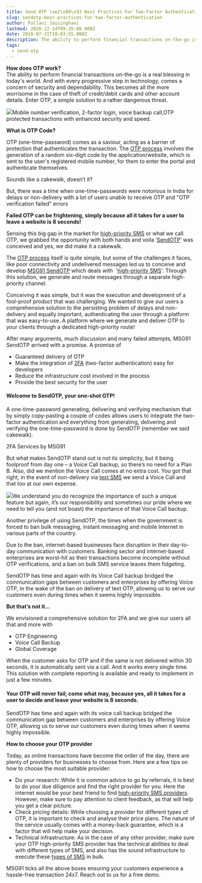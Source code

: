 ```yaml
---
title: Send OTP \xe2\x80\x93 Best Practices For Two-Factor Authentication
slug: sendotp-best-practices-for-two-factor-authentication
author: Pallavi Jaisinghani
lastmod: 2020-12-14T09:35:08.000Z
date: 2018-07-31T10:03:55.000Z
description: The ability to perform financial transactions on-the-go is a real blessing in today's world. And with every progressive step in technology, comes a concern of security and dependability. This becomes all the more worrisome in the case of theft of credit debit cards and other account details. Enter OTP, a simple solution to a rather dangerous threat.
tags:
  - send-otp
---
```


**How does OTP work?**  
The ability to perform financial transactions on-the-go is a real blessing in today's world. And with every progressive step in technology, comes a concern of security and dependability. This becomes all the more worrisome in the case of theft of credit/debit cards and other account details. Enter OTP, a simple solution to a rather dangerous threat.

![](https://images-msg91.s3.ap-south-1.amazonaws.com/2020/12/Group-18525--1-.png)Mobile number verification, 2-factor login, voice backup call,OTP protected transactions with enhanced security and speed.  
  
  
**What is OTP Code?**

OTP (one-time-password) comes as a saviour, acting as a barrier of protection that authenticates the transaction. The [OTP process](https://msg91.com/in/send-otp/) involves the generation of a random six-digit code by the application/website, which is sent to the user's registered mobile number, for them to enter the portal and authenticate themselves.   
  
Sounds like a cakewalk, doesn’t it?  
  
But, there was a time when one-time-passwords were notorious in India for delays or non-delivery with a lot of users unable to receive OTP and "OTP verification failed" errors

**Failed OTP can be frightening, simply because all it takes for a user to leave a website is 8 seconds!**  


Sensing this big gap in the market for [high-priority SMS](https://msg91.com/transactional-sms) or what we call OTP, we grabbed the opportunity with both hands and voila ‘[SendOTP](https://msg91.com/send-otp/)’ was conceived and yes, we did make it a cakewalk.  
  
The [OTP process](https://msg91.com/in/send-otp/) itself is quite simple, but some of the challenges it faces, like poor connectivity and undelivered messages led us to conceive and develop [MSG91 SendOTP](https://msg91.com/in/send-otp/) which deals with  '[high-priority SMS](https://msg91.com/in/send-otp/)'. Through this solution, we generate and route messages through a separate high-priority channel.   
  
Conceiving it was simple, but it was the execution and development of a fool-proof product that was challenging. We wanted to give our users a comprehensive solution to the persisting problem of delays and non-delivery and equally important, authenticating the user through a platform that was easy-to-use. A platform where we generate and deliver OTP to your clients through a dedicated high-priority route!  
  
After many arguments, much discussion and many failed attempts, MSG91 SendOTP arrived with a promise. A promise of

* Guaranteed delivery of OTP
* Make the integration of [2FA](https://msg91.com/send-otp/) (two-factor authentication) easy for developers
* Reduce the infrastructure cost involved in the process
* Provide the best security for the user

#### **Welcome to SendOTP, your one-shot OTP!**

A one-time-password generating, delivering and verifying mechanism that by simply copy-pasting a couple of codes allows users to integrate the two-factor authentication and everything from generating, delivering and verifying the one-time-password is done by SendOTP (remember we said cakewalk).

2FA Services by MSG91

But what makes SendOTP stand out is not its simplicity, but it being foolproof from day one – a Voice Call backup, so there’s no need for a Plan B. Also, did we mention the Voice Call comes at no extra cost. You got that right, in the event of non-delivery via [text SMS](https://msg91.com/) we send a Voice Call and that too at our own expense.

![](https://images-msg91.s3.ap-south-1.amazonaws.com/2020/12/LinkedIn-Post---3@2x-1.jpg)We understand you do recognize the importance of such a unique feature but again, it’s our responsibility and sometimes our pride where we need to tell you (and not boast) the importance of that Voice Call backup.

Another privilege of using SendOTP, the times when the government is forced to ban bulk messaging, instant messaging and mobile Internet in various parts of the country.

Due to the ban, internet-based businesses face disruption in their day-to-day communication with customers. Banking sector and internet-based enterprises are worst-hit as their transactions become incomplete without OTP verifications, and a ban on bulk SMS service leaves them fidgeting.

SendOTP has time and again with its Voice Call backup bridged the communication gaps between customers and enterprises by offering Voice OTP, in the wake of the ban on delivery of text OTP, allowing us to serve our customers even during times when it seems highly impossible.

**But that’s not it…**

We envisioned a comprehensive solution for 2FA and we give our users all that and more with

* OTP Engineering
* Voice Call Backup
* Global Coverage

When the customer asks for OTP and if the same is not delivered within 30 seconds, it is automatically sent via a call. And it works every single time. This solution with complete reporting is available and ready to implement in just a few minutes.

#### **Your OTP will never fail; come what may, because yes, all it takes for a user to decide and leave your website is 8 seconds.**

SendOTP has time and again with its voice call backup bridged the communication gap between customers and enterprises by offering Voice OTP, allowing us to serve our customers even during times when it seems highly impossible.  


**How to choose your OTP provider**  
  
Today, as online transactions have become the order of the day, there are plenty of providers for businesses to choose from. Here are a few tips on how to choose the most suitable provider:

* Do your research: While it is common advice to go by referrals, it is best to do your due diligence and find the right provider for you. Here the internet would be your best friend to find [high-priority SMS providers](https://msg91.com/in/). However, make sure to pay attention to client feedback, as that will help you get a clear picture.
* Check pricing details: While choosing a provider for different types of OTP, it is important to check and analyse their price plans. The nature of the service usually comes with a money-back guarantee, which is a factor that will help make your decision.
* Technical infrastructure: As in the case of any other provider, make sure your OTP high-priority SMS provider has the technical abilities to deal with different types of SMS, and also has the sound infrastructure to execute these [types of SMS](https://msg91.com/in/transactional-sms/) in bulk.

MSG91 ticks all the above boxes ensuring your customers experience a hassle-free transaction 24x7. Reach out to us for a free demo.

